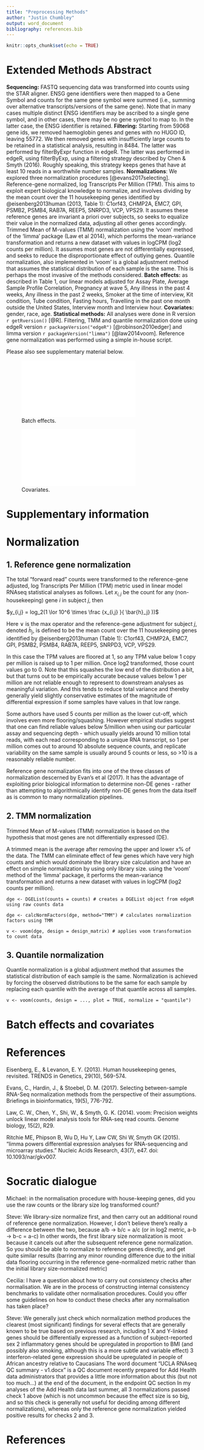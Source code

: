 ```yaml
---
title: "Preprocessing Methods"
author: "Justin Chumbley"
output: word_document
bibliography: references.bib
---
```


```r
knitr::opts_chunk$set(echo = TRUE)
```

# Extended Methods Abstract

**Sequencing:** FASTQ sequencing data was transformed into counts using the STAR aligner\footnote{https://academic.oup.com/bioinformatics/article/29/1/15/272537}. ENSG gene identifiers were then mapped to a Gene Symbol\footnote{http://www.ensembl.org/biomart/martview/} and counts for the same gene symbol were summed (i.e., summing over alternative transcripts/versions of the same gene). Note that in many cases multiple distinct ENSG identifiers may be ascribed to a single gene symbol, and in other cases, there may be no gene symbol to map to. In the latter case, the ENSG identifier is retained. **Filtering:** Starting from 59068 gene ids, we removed haemoglobin genes and genes with no HUGO ID, leaving 55772. We then removed genes with insufficiently large counts to be retained in a statistical analysis, resulting in 8484. The latter was performed by filterByExpr function in edgeR. The latter was performed in edgeR, using filterByExp, using a filtering strategy described by Chen & Smyth (2016). Roughly speaking, this strategy keeps genes that have at least 10 reads in a worthwhile number samples. **Normalizations**: We explored three normalization procedures [@evans2017selecting]. Reference-gene normalized, log Transcripts Per Million (TPM). This aims to exploit expert biological knowledge to normalize, and involves dividing by the mean count over the 11 housekeeping genes identified by @eisenberg2013human (2013, Table 1): C1orf43, CHMP2A, EMC7, GPI, PSMB2, PSMB4, RAB7A, REEP5, SNRPD3, VCP, VPS29. It assumes these reference genes are invariant a priori over subjects, so seeks to equalize their value in the normalized data, adjusting all other genes accordingly. Trimmed Mean of M-values (TMM) normalization using the 'voom' method of the 'limma' package (Law et al 2014), which performs the mean-variance transformation and returns a new dataset with values in logCPM (log2 counts per million). It assumes most genes are not differentially expressed, and seeks to reduce the disproportionate effect of outlying genes. Quantile normalization, also implemented in 'voom' is a global adjustment method that assumes the statistical distribution of each sample is the same. This is perhaps the most invasive of the methods considered. **Batch effects:** as described in Table 1, our linear models adjusted for Assay Plate, Average Sample Profile Correlation, Pregnancy at wave 5, Any illness in the past 4 weeks, Any illness in the past 2 weeks, Smoker at the time of interview, Kit condition, Tube condition, Fasting hours, Travelling in the past one month outside the United States, Interview month and Interview hour. **Covariates:** gender, race, age. **Statistical methods:** All analyses were done in R version `r getRversion()` [@R]. Filtering, TMM and quantile normalization done using edgeR version `r packageVersion("edgeR")` [@robinson2010edger] and limma version `r packageVersion("limma")` [@law2014voom]. Reference gene normalization was performed using a simple in-house script.

Please also see supplementary material below.

![Batch effects.](batch_controls.pdf)

![Covariates.](covariates.pdf)


\pagebreak

# Supplementary information

# Normalization

## 1. Reference gene normalization

The total "forward read" counts were transformed to the reference-gene adjusted, log Transcripts Per Million (TPM) metric used in linear model RNAseq statistical analyses as follows. Let $x_{i,j}$ be the count for any (non-housekeeping) gene $i$ in subject $j$, then

$y_{i,j} = log_2(1 \lor 10^6 \times \frac {x_{i,j} }{ \bar{h}_j} ))$

Here  $\lor$ is the max operator and the reference-gene adjustment for subject $j$, denoted $\bar{h}_{j}$, is defined to be the mean count over the 11 housekeeping genes identified by @eisenberg2013human (Table 1): C1orf43, CHMP2A, EMC7, GPI, PSMB2, PSMB4, RAB7A, REEP5, SNRPD3, VCP, VPS29.

In this case the TPM values are floored at 1, so any TPM value below 1 copy per million is raised up to 1 per million.  Once log2 transformed, those count values go to 0.  Note that this squashes the low end of the distribution a bit, but that turns out to be empirically accurate because values below 1 per million are not reliable enough to represent to downstream analyses as meaningful variation.  And this tends to reduce total variance and thereby generally yield slightly conservative estimates of the magnitude of differential expression if some samples have values in that low range.  

Some authors have used 5 counts per million as the lower cut-off, which involves even more flooring/squashing. However empirical studies suggest that one can find reliable values below 5/million when using our particular assay and sequencing depth - which usually yields around 10 million total reads, with each read corresponding to a unique RNA transcript, so 1 per million comes out to around 10 absolute sequence counts, and replicate variability on the same sample is usually around 5 counts or less, so >10 is a reasonably reliable number.

Reference gene normalization fits into one of the three classes of normalization descerned by Evan's et al (2017). It has the advantage of exploiting prior biological information to determine non-DE genes - rather than attempting to algorithmically identify non-DE genes from the data itself as is common to many normalization pipelines.

## 2. TMM normalization

Trimmed Mean of M-values (TMM) normalization is based on the hypothesis that most genes are not differentially expressed (DE).

A trimmed mean is the average after removing the upper and lower x% of the data. The TMM can eliminate effect of few genes which have very high counts and which would dominate the library size calculation and have an effect on simple normalization by using only library size.
using the 'voom' method of the 'limma' package, it performs the mean-variance transformation and returns a new dataset with values in logCPM (log2 counts per million).

```
dge <- DGEList(counts = counts) # creates a DGEList object from edgeR using raw counts data

dge <- calcNormFactors(dge, method="TMM") # calculates normalization factors using TMM

v <- voom(dge, design = design_matrix) # applies voom transformation to count data
```

## 3. Quantile normalization

Quantile normalization is a global adjustment method that assumes the statistical distribution of each sample is the same. Normalization is
achieved by forcing the observed distributions to be the same for each sample by replacing each quantile with the average of that quantile across all samples.

```
v <- voom(counts, design = ..., plot = TRUE, normalize = "quantile")
```

# Batch effects and covariates


# References

Eisenberg, E., & Levanon, E. Y. (2013). Human housekeeping genes, revisited. TRENDS in Genetics, 29(10), 569-574.

Evans, C., Hardin, J., & Stoebel, D. M. (2017). Selecting between-sample RNA-Seq normalization methods from the perspective of their assumptions. Briefings in bioinformatics, 19(5), 776-792.

Law, C. W., Chen, Y., Shi, W., & Smyth, G. K. (2014). voom: Precision weights unlock linear model analysis tools for RNA-seq read counts. Genome biology, 15(2), R29.

Ritchie ME, Phipson B, Wu D, Hu Y, Law CW, Shi W, Smyth GK (2015). “limma powers differential expression analyses for RNA-sequencing and microarray studies.” Nucleic Acids Research, 43(7), e47. doi: 10.1093/nar/gkv007. 

\newpage

# Socratic dialogue

Michael: in the normalisation procedure with house-keeping genes, did you use the raw counts or the library size log transformed count? 

Steve: We library-size normalize first, and then carry out an additional round of reference gene normalization.  However, I don't believe there's really a difference between the two, because a/b -> b/c = a/c  (or in log2 metric, a-b -> b-c = a-c)    In other words, the first library size normalization is moot because it cancels out after the subsequent reference gene normalization. So you should be able to normalize to reference genes directly, and get quite similar results (barring any minor rounding difference due to the initial data flooring occurring in the reference gene-normalized metric rather than the initial library size-normalized metric)

Cecilia: I have a question about how to carry out consistency checks after normalisation. We are in the process of constructing internal consistency benchmarks to validate other normalisation procedures. Could you offer some guidelines on how to conduct these checks after any normalisation has taken place?

Steve: We generally just check which normalization method produces the clearest (most significant) findings for several effects that are generally known to be true based on previous research, including
1 X and Y-linked genes should be differentially expressed as a function of subject-reported sex
2 inflammatory genes should be upregulated in proportion to BMI (and possibly also smoking, although this is a more subtle and variable effect)
3 interferon-related gene expression should be upregulated in people of African ancestry relative to Caucasians
The word document "UCLA RNAseq QC summary - v1.docx" is a QC document recently prepared for Add Health data administrators that provides a little more information about this (but not too much...) at the end of the document, in the endpoint QC section
In my analyses of the Add Health data last summer, all 3 normalizations passed check 1 above (which is not uncommon because the effect size is so big, and so this check is generally not useful for deciding among different normalizations), whereas only the reference gene normalization yielded positive results for checks 2 and 3.  


# References


